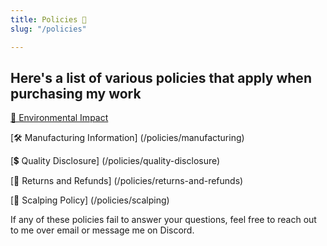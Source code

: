 ```yaml
---
title: Policies 📝
slug: "/policies"

---
```


## Here's a list of various policies that apply when purchasing my work

[🌳 Environmental Impact](/policies/environment)

[🛠️ Manufacturing Information] (/policies/manufacturing)

[💲 Quality Disclosure] (/policies/quality-disclosure)

[🛒 Returns and Refunds] (/policies/returns-and-refunds)

[💸 Scalping Policy] (/policies/scalping)

If any of these policies fail to answer your questions, feel free to reach out to me over email or message me on Discord.
